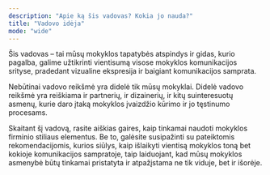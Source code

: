 ```yaml
---
description: "Apie ką šis vadovas? Kokia jo nauda?"
title: "Vadovo idėja"
mode: "wide"
---
```


Šis vadovas – tai mūsų mokyklos tapatybės atspindys ir gidas, kurio pagalba, galime užtikrinti vientisumą visose mokyklos komunikacijos srityse, pradedant vizualine ekspresija ir baigiant komunikacijos samprata.

Nebūtinai vadovo reikšmė yra didelė tik mūsų mokyklai. Didelė vadovo reikšmė yra reiškiama ir partnerių, ir dizainerių, ir kitų suinteresuotų asmenų, kurie daro įtaką mokyklos įvaizdžio kūrimo ir jo tęstinumo procesams.

Skaitant šį vadovą, rasite aiškias gaires, kaip tinkamai naudoti mokyklos firminio stiliaus elementus. Be to, galėsite susipažinti su pateiktomis rekomendacijomis, kurios siūlys, kaip išlaikyti vientisą mokyklos toną bet kokioje komunikacijos sampratoje, taip laiduojant, kad mūsų mokyklos asmenybė būtų tinkamai pristatyta ir atpažįstama ne tik viduje, bet ir išorėje.